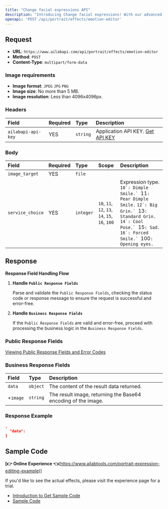 ```yaml
---
title: "Change facial expressions API"
description: "Introducing Change facial expressions! With our advanced image processing technology, you can now edit facial expressions in images, including laughing, pouting, unhappy and smiling. Our technology allows you to quickly and easily transform your photos and videos into amazing works of art with enhanced facial expressions. Our powerful image processing technology helps you bring your images to life, with stunning results. Show your emotions and let your images speak for themselves. Try Change facial expressions now and enjoy the power of advanced image processing technology."
openapi: 'POST /api/portrait/effects/emotion-editor'
---
```


## Request

- **URL**: `https://www.ailabapi.com/api/portrait/effects/emotion-editor`
- **Method**: `POST`
- **Content-Type**: `multipart/form-data`

### Image requirements

- **Image format**: `JPEG` `JPG` `PNG`
- **Image size**: No more than 5 MB.
- **Image resolution**: Less than 4096x4096px.

### Headers

| Field              | Required | Type     | Description                                        |
|:-------------------|:---------|:---------|:---------------------------------------------------|
| `ailabapi-api-key` | YES      | `string` | Application API KEY. [Get API KEY](/doc/get-api-key) |

### Body

| Field            | Required | Type      | Scope                                                                                                            | Description                                                                                                                                                                                                                                     |
|:-----------------|:---------|:----------|:-----------------------------------------------------------------------------------------------------------------|:------------------------------------------------------------------------------------------------------------------------------------------------------------------------------------------------------------------------------------------------|
| `image_target`   | YES      | `file`    |                                                                                                                  |                                                                                                                                                                                                                                                 |
| `service_choice` | YES      | `integer` | ``10``, ``11``, ``12``, ``13``, ``14``, ``15``, ``16``, ``100`` | Expression type. ``10`: Dimple Smile.` ``11`: Pear Dimple Smile.` ``12`: Big Grin.` ``13`: Standard Grin.` ``14`: Cool Pose.` ``15`: Sad.` ``16`: Forced Smile.` ``100`: Opening eyes.` |

## Response

**Response Field Handling Flow**

1. **Handle `Public Response Fields`**

   Parse and validate the `Public Response Fields`, checking the status code or response message to ensure the request is successful and error-free.

2. **Handle `Business Response Fields`**

   If the `Public Response Fields` are valid and error-free, proceed with processing the business logic in the `Business Response Fields`.

### Public Response Fields

<a href="/docs/response-description" target="_blank">Viewing Public Response Fields and Error Codes</a>

### Business Response Fields

| Field    | Type     | Description                                                   |
|:---------|:---------|:--------------------------------------------------------------|
| `data`   | `object` | The content of the result data returned.                      |
| +`image` | `string` | The result image, returning the Base64 encoding of the image. |

### Response Example

```json
,
  "data":         
}
```

## Sample Code

**[👉 Online Experience 👈**(https://www.ailabtools.com/portrait-expression-editing-example)]

If you'd like to see the actual effects, please visit the experience page for a trial.

- [Introduction to Get Sample Code](get-sample-code)
- [Sample Code][PostmanURL]

[PostmanURL]: https://documenter.getpostman.com/view/26387069/2s93JxqgHE#9af8fc3f-9a28-46e3-a52d-c638534b5f1c